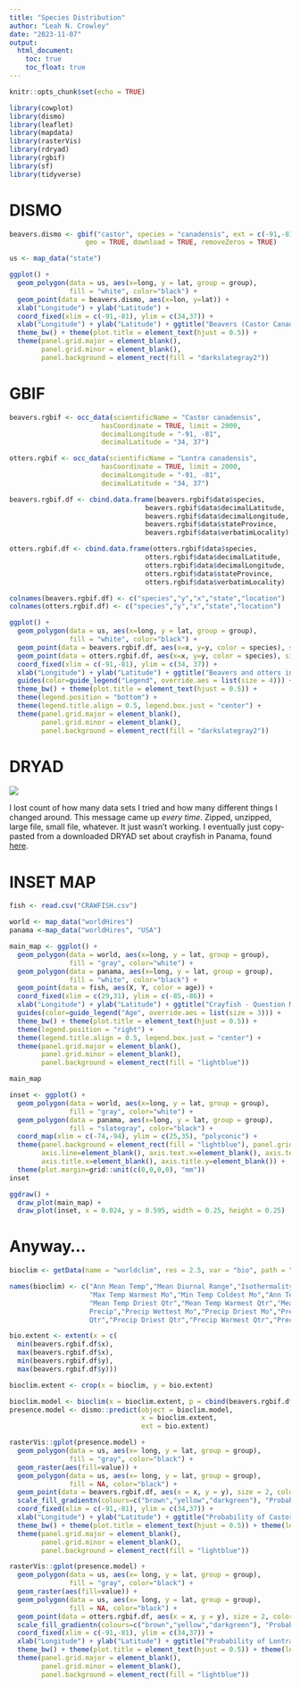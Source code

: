 ```yaml
---
title: "Species Distribution"
author: "Leah N. Crowley"
date: "2023-11-07"
output:
  html_document:
    toc: true
    toc_float: true
---
```


```r
knitr::opts_chunk$set(echo = TRUE)

library(cowplot)
library(dismo)
library(leaflet)
library(mapdata)
library(rasterVis)
library(rdryad)
library(rgbif)
library(sf)
library(tidyverse)

```

# DISMO

```r

beavers.dismo <- gbif("castor", species = "canadensis", ext = c(-91,-81,34,37),
                   geo = TRUE, download = TRUE, removeZeros = TRUE)

```

```r

us <- map_data("state")

ggplot() +
  geom_polygon(data = us, aes(x=long, y = lat, group = group),
               fill = "white", color="black") +
  geom_point(data = beavers.dismo, aes(x=lon, y=lat)) + 
  xlab("Longitude") + ylab("Latitude") +
  coord_fixed(xlim = c(-91,-81), ylim = c(34,37)) +
  xlab("Longitude") + ylab("Latitude") + ggtitle("Beavers (Castor Canadensis) in and around Tennessee") + 
  theme_bw() + theme(plot.title = element_text(hjust = 0.5)) + 
  theme(panel.grid.major = element_blank(), 
        panel.grid.minor = element_blank(),
        panel.background = element_rect(fill = "darkslategray2"))
```

# GBIF

```r
beavers.rgbif <- occ_data(scientificName = "Castor canadensis",
                       hasCoordinate = TRUE, limit = 2000,
                       decimalLongitude = "-91, -81", 
                       decimalLatitude = "34, 37")

otters.rgbif <- occ_data(scientificName = "Lontra canadensis",
                       hasCoordinate = TRUE, limit = 2000,
                       decimalLongitude = "-91, -81", 
                       decimalLatitude = "34, 37")
```

```r

beavers.rgbif.df <- cbind.data.frame(beavers.rgbif$data$species,
                                  beavers.rgbif$data$decimalLatitude,
                                  beavers.rgbif$data$decimalLongitude,
                                  beavers.rgbif$data$stateProvince,
                                  beavers.rgbif$data$verbatimLocality)

otters.rgbif.df <- cbind.data.frame(otters.rgbif$data$species,
                                  otters.rgbif$data$decimalLatitude,
                                  otters.rgbif$data$decimalLongitude,
                                  otters.rgbif$data$stateProvince,
                                  otters.rgbif$data$verbatimLocality)

colnames(beavers.rgbif.df) <- c("species","y","x","state","location")
colnames(otters.rgbif.df) <- c("species","y","x","state","location")
```

```r

ggplot() +
  geom_polygon(data = us, aes(x=long, y = lat, group = group),
               fill = "white", color="black") +
  geom_point(data = beavers.rgbif.df, aes(x=x, y=y, color = species), size = 3) +
  geom_point(data = otters.rgbif.df, aes(x=x, y=y, color = species), size = 3) +  
  coord_fixed(xlim = c(-91,-81), ylim = c(34, 37)) +
  xlab("Longitude") + ylab("Latitude") + ggtitle("Beavers and otters in and around Tennessee") + 
  guides(color=guide_legend("Legend", override.aes = list(size = 4))) +
  theme_bw() + theme(plot.title = element_text(hjust = 0.5)) + 
  theme(legend.position = "bottom") +
  theme(legend.title.align = 0.5, legend.box.just = "center") +
  theme(panel.grid.major = element_blank(), 
        panel.grid.minor = element_blank(),
        panel.background = element_rect(fill = "darkslategray2"))

```

# DRYAD

![](oops.png)

I lost count of how many data sets I tried and how many different things I changed around. This message came up *every time*. Zipped, unzipped, large file, small file, whatever. It just wasn't working. I eventually just copy-pasted from a downloaded DRYAD set about crayfish in Panama, found [here](https://datadryad.org/stash/dataset/doi:10.5061/dryad.n02v6wwss).

# INSET MAP

```r

fish <- read.csv("CRAWFISH.csv")

world <- map_data("worldHires")
panama <-map_data("worldHires", "USA")

main_map <- ggplot() +
  geom_polygon(data = world, aes(x=long, y = lat, group = group),
               fill = "gray", color="white") +
  geom_polygon(data = panama, aes(x=long, y = lat, group = group),
               fill = "white", color="black") +
  geom_point(data = fish, aes(X, Y, color = age)) +
  coord_fixed(xlim = c(29,31), ylim = c(-85,-86)) +
  xlab("Longitude") + ylab("Latitude") + ggtitle("Crayfish - Question Mark") + 
  guides(color=guide_legend("Age", override.aes = list(size = 3))) +  
  theme_bw() + theme(plot.title = element_text(hjust = 0.5)) + 
  theme(legend.position = "right") +
  theme(legend.title.align = 0.5, legend.box.just = "center") +
  theme(panel.grid.major = element_blank(), 
        panel.grid.minor = element_blank(),
        panel.background = element_rect(fill = "lightblue"))

main_map

```


```r

inset <- ggplot() + 
  geom_polygon(data = world, aes(x=long, y = lat, group = group),
               fill = "gray", color="white") +
  geom_polygon(data = panama, aes(x=long, y = lat, group = group),
               fill = "slategray", color="black") +
  coord_map(xlim = c(-74,-94), ylim = c(25,35), "polyconic") +
  theme(panel.background = element_rect(fill = "lightblue"), panel.grid.major = element_blank(), panel.grid.minor = element_blank(), 
        axis.line=element_blank(), axis.text.x=element_blank(), axis.text.y=element_blank(),axis.ticks=element_blank(), 
        axis.title.x=element_blank(), axis.title.y=element_blank()) +
  theme(plot.margin=grid::unit(c(0,0,0,0), "mm"))
inset


```

```r

ggdraw() +
  draw_plot(main_map) + 
  draw_plot(inset, x = 0.024, y = 0.595, width = 0.25, height = 0.25)

```
# Anyway...
```r

bioclim <- getData(name = "worldclim", res = 2.5, var = "bio", path = "./")

names(bioclim) <- c("Ann Mean Temp","Mean Diurnal Range","Isothermality","Temperature Seasonality",
                    "Max Temp Warmest Mo","Min Temp Coldest Mo","Ann Temp Range","Mean Temp Wettest Qtr",
                    "Mean Temp Driest Qtr","Mean Temp Warmest Qtr","Mean Temp Coldest Qtr","Annual
                    Precip","Precip Wettest Mo","Precip Driest Mo","Precip Seasonality","Precip Wettest
                    Qtr","Precip Driest Qtr","Precip Warmest Qtr","Precip Coldest Qtr")

bio.extent <- extent(x = c(
  min(beavers.rgbif.df$x),
  max(beavers.rgbif.df$x),
  min(beavers.rgbif.df$y),
  max(beavers.rgbif.df$y)))

bioclim.extent <- crop(x = bioclim, y = bio.extent)

bioclim.model <- bioclim(x = bioclim.extent, p = cbind(beavers.rgbif.df$x, beavers.rgbif.df$y))
presence.model <- dismo::predict(object = bioclim.model, 
                                 x = bioclim.extent, 
                                 ext = bio.extent)

```
```r

rasterVis::gplot(presence.model) + 
  geom_polygon(data = us, aes(x= long, y = lat, group = group),
               fill = "gray", color="black") +
  geom_raster(aes(fill=value)) +
  geom_polygon(data = us, aes(x= long, y = lat, group = group),
               fill = NA, color="black") +
  geom_point(data = beavers.rgbif.df, aes(x = x, y = y), size = 2, color = "black", alpha = 0.5) +
  scale_fill_gradientn(colours=c("brown","yellow","darkgreen"), "Probability") +
  coord_fixed(xlim = c(-91,-81), ylim = c(34,37)) +
  xlab("Longitude") + ylab("Latitude") + ggtitle("Probability of Castor canadensis Occurrence") + 
  theme_bw() + theme(plot.title = element_text(hjust = 0.5)) + theme(legend.position = "right") +
  theme(panel.grid.major = element_blank(), 
        panel.grid.minor = element_blank(),
        panel.background = element_rect(fill = "lightblue"))

```

```r

rasterVis::gplot(presence.model) + 
  geom_polygon(data = us, aes(x= long, y = lat, group = group),
               fill = "gray", color="black") +
  geom_raster(aes(fill=value)) +
  geom_polygon(data = us, aes(x= long, y = lat, group = group),
               fill = NA, color="black") +
  geom_point(data = otters.rgbif.df, aes(x = x, y = y), size = 2, color = "black", alpha = 0.5) +
  scale_fill_gradientn(colours=c("brown","yellow","darkgreen"), "Probability") +
  coord_fixed(xlim = c(-91,-81), ylim = c(34,37)) +
  xlab("Longitude") + ylab("Latitude") + ggtitle("Probability of Lontra canadensis Occurrence") + 
  theme_bw() + theme(plot.title = element_text(hjust = 0.5)) + theme(legend.position = "right") +
  theme(panel.grid.major = element_blank(), 
        panel.grid.minor = element_blank(),
        panel.background = element_rect(fill = "lightblue"))

```